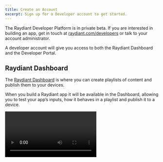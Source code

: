 ```yaml
---
title: Create an Account
excerpt: Sign up for a Developer account to get started.
---
```


The Raydiant Developer Platform is in private beta.  If you are interested in building an app, get in touch at [raydiant.com/developers](https://www.raydiant.com/developers/) or talk to your account administrator.

A developer account will give you access to both the Raydiant Dashboard and the Developer Portal.

## Raydiant Dashboard

The [Raydiant Dashboard](https://dash.raydiant.com) is where you can create playlists of content and publish them to your devices.

When you build a Raydiant app it will be available in the Dashboard, allowing you to test your app’s inputs, how it behaves in a playlist and publish it to a device.

<Video videoId="u7IFGoXKTSo" title="Intro to Raydiant" />

## Developer Portal

The [Developer Portal](https://developers.raydiant.com) is where you can create and manage your Raydiant apps and API keys for the [On-Brand Menu API](/docs/on-brand-menus).

You can also submit your app to the [Marketplace](/docs/marketplace) through the Developer Portal to share it with thousands of other Raydiant users.

## Next Steps

- [Build your first Raydiant app](/docs/get-started/build-an-app)
- [Check out our collection of sample apps](/docs/get-started/sample-apps)
- [Learn how to use our On-Brand Menu API](/docs/on-brand-menus)
- [How to submit your app to the Marketplace](/docs/marketplace)
